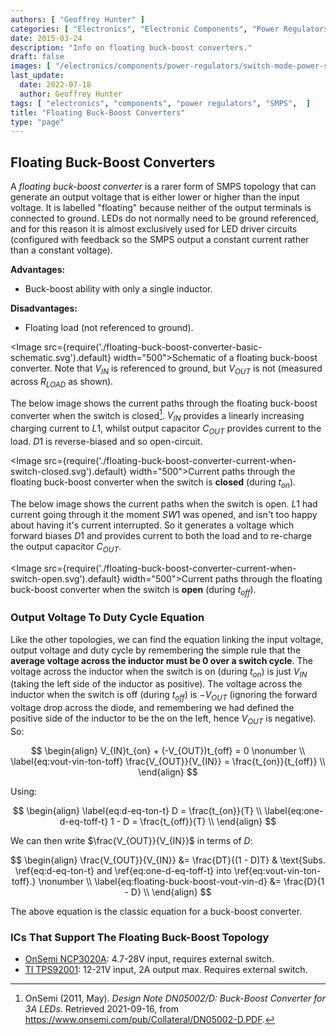 ```yaml
---
authors: [ "Geoffrey Hunter" ]
categories: [ "Electronics", "Electronic Components", "Power Regulators" ]
date: 2015-03-24
description: "Info on floating buck-boost converters."
draft: false
images: [ "/electronics/components/power-regulators/switch-mode-power-supplies-smps/smps-buck-converter-simple.png" ]
last_update:
  date: 2022-07-18
  author: Geoffrey Hunter
tags: [ "electronics", "components", "power regulators", "SMPS",  ]
title: "Floating Buck-Boost Converters"
type: "page"
---
```


## Floating Buck-Boost Converters

A _floating buck-boost converter_ is a rarer form of SMPS topology that can generate an output voltage that is either lower or higher than the input voltage. It is labelled "floating" because neither of the output terminals is connected to ground. LEDs do not normally need to be ground referenced, and for this reason it is almost exclusively used for LED driver circuits (configured with feedback so the SMPS output a constant current rather than a constant voltage).

**Advantages:**

* Buck-boost ability with only a single inductor.

**Disadvantages:**

* Floating load (not referenced to ground).

<Image src={require('./floating-buck-boost-converter-basic-schematic.svg').default} width="500">Schematic of a floating buck-boost converter. Note that $V_{IN}$ is referenced to ground, but $V_{OUT}$ is not (measured across $R_{LOAD}$ as shown).</Image>

The below image shows the current paths through the floating buck-boost converter when the switch is closed[^bib-onsemi-floating-buck-boost]. $V_{IN}$ provides a linearly increasing charging current to $L1$, whilst output capacitor $C_{OUT}$ provides current to the load. $D1$ is reverse-biased and so open-circuit.

<Image src={require('./floating-buck-boost-converter-current-when-switch-closed.svg').default} width="500">Current paths through the floating buck-boost converter when the switch is **closed** (during $t_{on}$).</Image>

The below image shows the current paths when the switch is open. $L1$ had current going through it the moment $SW1$ was opened, and isn't too happy about having it's current interrupted. So it generates a voltage which forward biases $D1$ and provides current to both the load and to re-charge the output capacitor $C_{OUT}$.

<Image src={require('./floating-buck-boost-converter-current-when-switch-open.svg').default} width="500">Current paths through the floating buck-boost converter when the switch is **open** (during $t_{off}$).</Image>

### Output Voltage To Duty Cycle Equation

Like the other topologies, we can find the equation linking the input voltage, output voltage and duty cycle by remembering the simple rule that the **average voltage across the inductor must be 0 over a switch cycle**. The voltage across the inductor when the switch is on (during $t_{on}$) is just $V_{IN}$ (taking the left side of the inductor as positive). The voltage across the inductor when the switch is off (during $t_{off}$) is $-V_{OUT}$ (ignoring the forward voltage drop across the diode, and remembering we had defined the positive side of the inductor to be the on the left, hence $V_{OUT}$ is negative). So: 

$$
\begin{align}
V_{IN}t_{on} + (-V_{OUT})t_{off} = 0 \nonumber \\
\label{eq:vout-vin-ton-toff}
\frac{V_{OUT}}{V_{IN}} = \frac{t_{on}}{t_{off}} \\
\end{align}
$$

Using:

$$
\begin{align}
\label{eq:d-eq-ton-t}
D = \frac{t_{on}}{T} \\
\label{eq:one-d-eq-toff-t}
1 - D = \frac{t_{off}}{T} \\
\end{align}
$$

We can then write $\frac{V_{OUT}}{V_{IN}}$ in terms of $D$:

$$
\begin{align}
\frac{V_{OUT}}{V_{IN}} &= \frac{DT}{(1 - D)T} & \text{Subs. \ref{eq:d-eq-ton-t} and \ref{eq:one-d-eq-toff-t} into \ref{eq:vout-vin-ton-toff}.} \nonumber \\
                        \label{eq:floating-buck-boost-vout-vin-d}
                       &= \frac{D}{1 - D} \\
\end{align}
$$

The above equation is the classic equation for a buck-boost converter.

### ICs That Support The Floating Buck-Boost Topology

* [OnSemi NCP3020A](https://www.onsemi.com/pdf/datasheet/ncp3020-d.pdf): 4.7-28V input, requires external switch.
* [TI TPS92001](https://www.ti.com/product/TPS92001): 12-21V input, 2A output max. Requires external switch.

[^bib-microsemi-v-i-mode]:  Maniktala, Sanjaya (2012). _Voltage-Mode, Current-Mode (and Hysteretic Control)_. Microsemi. Retrieved 2021-08-22, from https://www.microsemi.com/document-portal/doc_view/124786-voltage-mode-current-mode-and-hysteretic-control.
[^bib-onsemi-floating-buck-boost]:  OnSemi (2011, May). _Design Note DN05002/D: Buck-Boost Converter for 3A LEDs_. Retrieved 2021-09-16, from https://www.onsemi.com/pub/Collateral/DN05002-D.PDF.